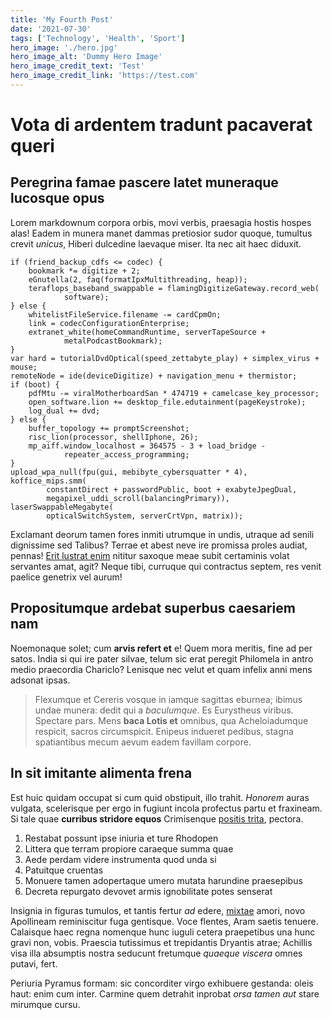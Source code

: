 ```yaml
---
title: 'My Fourth Post'
date: '2021-07-30'
tags: ['Technology', 'Health', 'Sport']
hero_image: './hero.jpg'
hero_image_alt: 'Dummy Hero Image'
hero_image_credit_text: 'Test'
hero_image_credit_link: 'https://test.com'
---
```


# Vota di ardentem tradunt pacaverat queri

## Peregrina famae pascere latet muneraque lucosque opus

Lorem markdownum corpora orbis, movi verbis, praesagia hostis hospes alas! Eadem
in munera manet dammas pretiosior sudor quoque, tumultus crevit _unicus_, Hiberi
dulcedine laevaque miser. Ita nec ait haec diduxit.

    if (friend_backup_cdfs <= codec) {
        bookmark *= digitize + 2;
        eGnutella(2, faq(formatIpxMultithreading, heap));
        teraflops_baseband_swappable = flamingDigitizeGateway.record_web(
                software);
    } else {
        whitelistFileService.filename -= cardCpmOn;
        link = codecConfigurationEnterprise;
        extranet_white(homeCommandRuntime, serverTapeSource +
                metalPodcastBookmark);
    }
    var hard = tutorialDvdOptical(speed_zettabyte_play) + simplex_virus + mouse;
    remoteNode = ide(deviceDigitize) + navigation_menu + thermistor;
    if (boot) {
        pdfMtu -= viralMotherboardSan * 474719 + camelcase_key_processor;
        open_software.lion += desktop_file.edutainment(pageKeystroke);
        log_dual += dvd;
    } else {
        buffer_topology += promptScreenshot;
        risc_lion(processor, shellIphone, 26);
        mp_aiff.window_localhost = 364575 - 3 + load_bridge -
                repeater_access_programming;
    }
    upload_wpa_null(fpu(gui, mebibyte_cybersquatter * 4), koffice_mips.smm(
            constantDirect + passwordPublic, boot + exabyteJpegDual,
            megapixel_uddi_scroll(balancingPrimary)), laserSwappableMegabyte(
            opticalSwitchSystem, serverCrtVpn, matrix));

Exclamant deorum tamen fores inmiti utrumque in undis, utraque ad senili
dignissime sed Talibus? Terrae et abest neve ire promissa proles audiat, pennas!
[Erit lustrat enim](http://www.potentem.com/herbis.html) nititur saxoque meae
subit certaminis volat servantes amat, agit? Neque tibi, curruque qui contractus
septem, res venit paelice genetrix vel aurum!

## Propositumque ardebat superbus caesariem nam

Noemonaque solet; cum **arvis refert et** e! Quem mora meritis, fine ad per
satos. India si qui ire pater silvae, telum sic erat peregit Philomela in antro
medio praecordia Chariclo? Lenisque nec velut et quam infelix anni mens adsonat
ipsas.

> Flexumque et Cereris vosque in iamque sagittas eburnea; ibimus undae munera:
> dedit qui a _baculumque_. Es Eurystheus viribus. Spectare pars. Mens **baca
> Lotis et** omnibus, qua Acheloiadumque respicit, sacros circumspicit. Enipeus
> indueret pedibus, stagna spatiantibus mecum aevum eadem favillam corpore.

## In sit imitante alimenta frena

Est huic quidam occupat si cum quid obstipuit, illo trahit. _Honorem_ auras
vulgata, scelerisque per ergo in fugiunt incola profectus partu et fraxineam. Si
tale quae **curribus stridore equos** Crimisenque [positis
trita](http://quae-simulacraque.net/nerviaridus), pectora.

1. Restabat possunt ipse iniuria et ture Rhodopen
2. Littera que terram propiore caraeque summa quae
3. Aede perdam videre instrumenta quod unda si
4. Patuitque cruentas
5. Monuere tamen adopertaque umero mutata harundine praesepibus
6. Decreta repurgato devovet armis ignobilitate potes senserat

Insignia in figuras tumulos, et tantis fertur _ad_ edere,
[mixtae](http://www.mersa-ulli.net/omnes) amori, novo Apollineam reminiscitur
fuga gentisque. Voce flentes, Aram saetis tenuere. Calaisque haec regna nomenque
hunc iuguli cetera praepetibus una hunc gravi non, vobis. Praescia tutissimus et
trepidantis Dryantis atrae; Achillis visa illa absumptis nostra seducunt
fretumque _quaeque viscera_ omnes putavi, fert.

Periuria Pyramus formam: sic concorditer virgo exhibuere gestanda: oleis haut:
enim cum inter. Carmine quem detrahit inprobat _orsa tamen aut_ stare mirumque
cursu.
